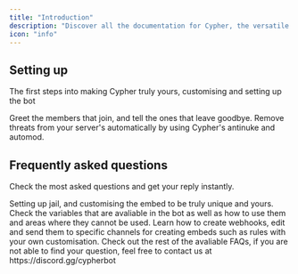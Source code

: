 ```yaml
---
title: "Introduction"
description: "Discover all the documentation for Cypher, the versatile Discord bot — learn how to set up Cypher in your server and enhance your daily use with various commands and more."
icon: "info"
---
```


## Setting up

The first steps into making Cypher truly yours, customising and setting up the bot

<CardGroup cols={2}>
  <Card title="Setting up welcome & leave" icon="door-open" href="/server-config/welcome-setup">
    Greet the members that join, and tell the ones that leave goodbye.
  </Card>
  <Card title="Protect your server" icon="shield-check" href="/server-config/anti-nuke">
    Remove threats from your server's automatically by using Cypher's antinuke and automod.
  </Card>
</CardGroup>

## Frequently asked questions

Check the most asked questions and get your reply instantly.

<CardGroup cols={2}>
  <Card title="How do I set up jail?" icon="handcuffs" href="/server-config/jail-setup">
    Setting up jail, and customising the embed to be truly unique and yours.
  </Card>
  <Card title="Variables" icon="code-compare" href="/resources/placeholders">
    Check the variables that are avaliable in the bot as well as how to use them and areas where they cannot be used.
  </Card>
  <Card title="Creating webhooks" icon="screwdriver-wrench" href="/server-config/webhooks">
    Learn how to create webhooks, edit and send them to specific channels for creating embeds such as rules with your own customisation.
  </Card>
  <Card title="More FAQs" icon="question" href="/faq">
    Check out the rest of the avaliable FAQs, if you are not able to find your question, feel free to contact us at https://discord.gg/cypherbot
  </Card>
</CardGroup>